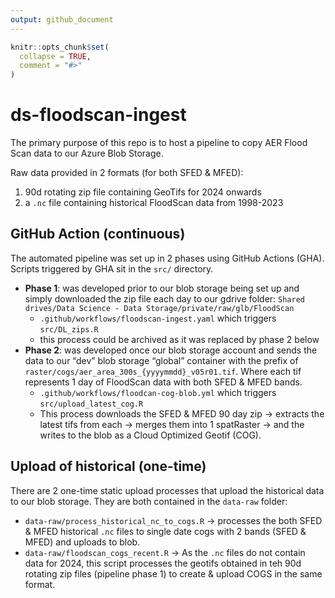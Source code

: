 ```yaml
---
output: github_document
---
```


<!-- README.md is generated from README.Rmd. Please edit that file -->

```r
knitr::opts_chunk$set(
  collapse = TRUE,
  comment = "#>"
)
```

# ds-floodscan-ingest

<!-- badges: start -->
<!-- badges: end -->

The primary purpose of this repo is to host a pipeline to copy AER Flood Scan data to our Azure Blob Storage.

Raw data provided in 2 formats (for both SFED & MFED):

1. 90d rotating zip file containing GeoTifs for 2024 onwards
2. a `.nc` file containing historical FloodScan data from 1998-2023


## GitHub Action (continuous)

The automated pipeline was set up in 2 phases using GitHub Actions (GHA). Scripts triggered by GHA sit in the `src/` directory.

- **Phase 1**: was developed prior to our blob storage being  set up and simply downloaded the zip file each day to our gdrive folder: `Shared drives/Data Science - Data Storage/private/raw/glb/FloodScan`
  + `.github/workflows/floodscan-ingest.yaml` which triggers `src/DL_zips.R` 
  + this process could be archived as it was replaced by phase 2 below
  
- **Phase 2**: was developed once our blob storage account and sends the data to our "dev" blob storage "global" container with the prefix of `raster/cogs/aer_area_300s_{yyyymmdd}_v05r01.tif`. Where each tif represents 1 day of FloodScan data with both SFED & MFED bands.
  + `.github/workflows/floodcan-cog-blob.yml` which triggers `src/upload_latest_cog.R`
  + This process downloads the SFED & MFED 90 day zip -> extracts the latest tifs from each -> merges them into 1 spatRaster -> and the writes to the blob as a Cloud Optimized Geotif (COG).

## Upload of historical (one-time)

There are 2 one-time static upload processes that upload the historical data to our blob storage. They are both contained in the `data-raw` folder:

- `data-raw/process_historical_nc_to_cogs.R` -> processes the both SFED & MFED historical `.nc` files to single date cogs with 2 bands (SFED & MFED) and uploads to blob.
- `data-raw/floodscan_cogs_recent.R` -> As the `.nc` files do not contain data for 2024, this script processes the geotifs obtained in teh 90d rotating zip files (pipeline phase 1) to create & upload COGS in the same format.

